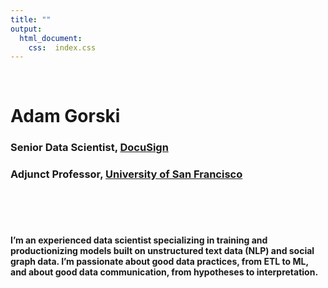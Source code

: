 ```yaml
---
title: ""
output:
  html_document:
    css:  index.css
---
```

<br>

# Adam Gorski 
### Senior Data Scientist, [DocuSign](https://www.docusign.com)
### Adjunct Professor, [University of San Francisco](https://www.usfca.edu/faculty/adam-gorski/)

<br>
<br>
<br>




#### I'm an experienced data scientist specializing in training and productionizing models built on unstructured text data (NLP) and social graph data. I'm passionate about good data practices, from ETL to ML, and about good data communication, from hypotheses to interpretation. ####